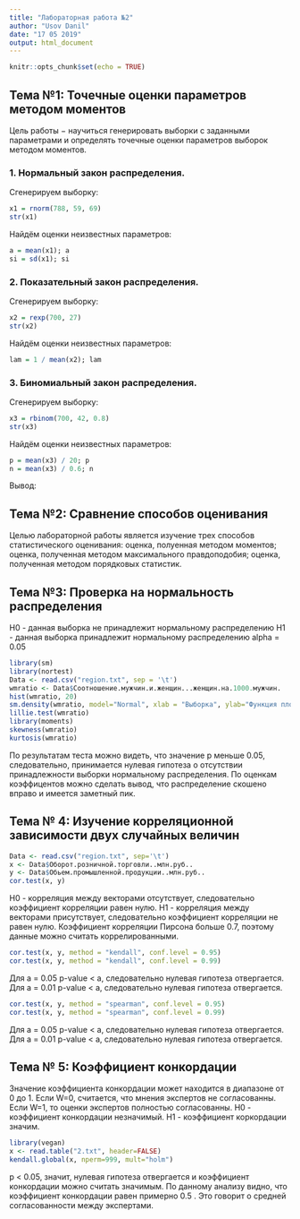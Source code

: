 ```yaml
---
title: "Лабораторная работа №2"
author: "Usov Danil"
date: "17 05 2019"
output: html_document
---
```


```r
knitr::opts_chunk$set(echo = TRUE)
```
## Тема №1: Точечные оценки параметров методом моментов
Цель работы − научиться генерировать выборки с заданными параметрами и определять точечные оценки параметров выборок методом моментов.

### 1. Нормальный закон распределения.

Сгенерируем выборку:
```r
x1 = rnorm(788, 59, 69)
str(x1)
```
Найдём оценки неизвестных параметров:
```r
a = mean(x1); a
si = sd(x1); si
```

### 2. Показательный закон распределения.

Сгенерируем выборку:
```r
x2 = rexp(700, 27)
str(x2)
```
Найдём оценки неизвестных параметров:
```r
lam = 1 / mean(x2); lam
```

### 3. Биномиальный закон распределения.

Сгенерируем выборку:
```r
x3 = rbinom(700, 42, 0.8)
str(x3)
```
Найдём оценки неизвестных параметров:
```r
p = mean(x3) / 20; p
n = mean(x3) / 0.6; n
```
Вывод: 

## Тема №2: Сравнение способов оценивания
Целью лабораторной работы является изучение трех способов статистического оценивания: оценка, полуенная методом моментов; оценка, полученная методом максимального правдоподобия; оценка, полученная методом порядковых статистик.

## Тема №3: Проверка на нормальность распределения

H0 - данная выборка не принадлежит нормальному распределению
H1 - данная выборка принадлежит нормальному распределению
alpha = 0.05
```r
library(sm)
library(nortest)
Data <- read.csv("region.txt", sep = '\t')
wmratio <- Data$Соотношение.мужчин.и.женщин...женщин.на.1000.мужчин.
hist(wmratio, 20)
sm.density(wmratio, model="Normal", xlab = "Выборка", ylab="Функция плотности распределения")
lillie.test(wmratio)
library(moments)
skewness(wmratio)
kurtosis(wmratio)
```
По результатам теста можно видеть, что значение p меньше 0.05, следовательно, принимается нулевая гипотеза о отсутствии принадлежности выборки нормальному распределения. По оценкам коэффицентов можно сделать вывод, что распределение скошено вправо и имеется заметный пик.


## Тема № 4: Изучение корреляционной зависимости двух случайных величин

```r
Data <- read.csv("region.txt", sep='\t')
x <- Data$Оборот.розничной.торговли..млн.руб..
y <- Data$Обьем.промышленной.продукции..млн.руб..
cor.test(x, y)
```
H0 - корреляция между векторами отсутствует, следовательно коэффициент корреляции равен нулю.
H1 - корреляция между векторами присутствует, следовательно коэффициент корреляции не равен нулю.
Коэффициент корреляции Пирсона больше 0.7, поэтому данные можно считать коррелированными.

```r
cor.test(x, y, method = "kendall", conf.level = 0.95)
cor.test(x, y, method = "kendall", conf.level = 0.99)
```

Для a = 0.05 p-value < a, следовательно нулевая гипотеза отвергается.
Для a = 0.01 p-value < a, следовательно нулевая гипотеза отвергается.

```r
cor.test(x, y, method = "spearman", conf.level = 0.95)
cor.test(x, y, method = "spearman", conf.level = 0.99)
```
Для a = 0.05 p-value < a, следовательно нулевая гипотеза отвергается.
Для a = 0.01 p-value < a, следовательно нулевая гипотеза отвергается.

## Тема № 5: Коэффициент конкордации

Значение коэффициента конкордации может находится в диапазоне от 0 до 1. Если W=0, считается, что мнения экспертов не согласованны. Если W=1, то оценки экспертов полностью согласованны.
H0 - коэффициент конкордации незначимый.
H1 - коэффициент коркордации значим.
```r
library(vegan)
x <- read.table("2.txt", header=FALSE)
kendall.global(x, nperm=999, mult="holm")
```
p < 0.05, значит, нулевая гипотеза отвергается и коэффициент конкордации можно считать значимым.
По данному анализу видно, что коэффициент конкордации равен примерно 0.5 . Это говорит о средней согласованности между экспертами.
